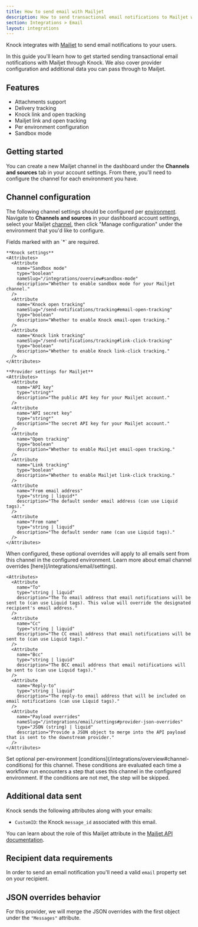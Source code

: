 ```yaml
---
title: How to send email with Mailjet
description: How to send transactional email notifications to Mailjet with Knock.
section: Integrations > Email
layout: integrations
---
```


Knock integrates with <a href="https://mailjet.com/" target="_blank">Mailjet</a> to send email notifications to your users.

In this guide you'll learn how to get started sending transactional email notifications with Mailjet through Knock. We also cover provider configuration and additional data you can pass through to Mailjet.

## Features

- Attachments support
- Delivery tracking
- Knock link and open tracking
- Mailjet link and open tracking
- Per environment configuration
- Sandbox mode

## Getting started

You can create a new Mailjet channel in the dashboard under the **Channels and sources** tab in your account settings. From there, you'll need to configure the channel for each environment you have.

## Channel configuration

The following channel settings should be configured per [environment](/concepts/environments). Navigate to **Channels and sources** in your dashboard account settings, select your Mailjet [channel](/concepts/channels), then click "Manage configuration" under the environment that you'd like to configure.

<AccordionGroup>
  <Accordion title="Settings">
    Fields marked with an `*` are required.
    
    **Knock settings**
    <Attributes>
      <Attribute
        name="Sandbox mode"
        type="boolean"
        nameSlug="/integrations/overview#sandbox-mode"
        description="Whether to enable sandbox mode for your Mailjet channel."
      />
      <Attribute
        name="Knock open tracking"
        nameSlug="/send-notifications/tracking#email-open-tracking"
        type="boolean"
        description="Whether to enable Knock email-open tracking."
      />
      <Attribute
        name="Knock link tracking"
        nameSlug="/send-notifications/tracking#link-click-tracking"
        type="boolean"
        description="Whether to enable Knock link-click tracking."
      />
    </Attributes>

    **Provider settings for Mailjet**
    <Attributes>
      <Attribute
        name="API key"
        type="string*"
        description="The public API key for your Mailjet account."
      />
      <Attribute
        name="API secret key"
        type="string*"
        description="The secret API key for your Mailjet account."
      />
      <Attribute
        name="Open tracking"
        type="boolean"
        description="Whether to enable Mailjet email-open tracking."
      />
      <Attribute
        name="Link tracking"
        type="boolean"
        description="Whether to enable Mailjet link-click tracking."
      />
      <Attribute
        name="From email address"
        type="string | liquid*"
        description="The default sender email address (can use Liquid tags)."
      />
      <Attribute
        name="From name"
        type="string | liquid"
        description="The default sender name (can use Liquid tags)."
      />
    </Attributes>

  </Accordion>
  <Accordion title="Overrides">
    When configured, these optional overrides will apply to all emails sent from this channel in the configured environment. Learn more about email channel overrides [here](/integrations/email/settings).
    
    <Attributes>
      <Attribute
        name="To"
        type="string | liquid"
        description="The To email address that email notifications will be sent to (can use Liquid tags). This value will override the designated recipient's email address."
      />
      <Attribute
        name="Cc"
        type="string | liquid"
        description="The CC email address that email notifications will be sent to (can use Liquid tags)."
      />
      <Attribute
        name="Bcc"
        type="string | liquid"
        description="The BCC email address that email notifications will be sent to (can use Liquid tags)."
      />
      <Attribute
        name="Reply-to"
        type="string | liquid"
        description="The reply-to email address that will be included on email notifications (can use Liquid tags)."
      />
      <Attribute
        name="Payload overrides"
        nameSlug="/integrations/email/settings#provider-json-overrides"
        type="JSON (string) | liquid"
        description="Provide a JSON object to merge into the API payload that is sent to the downstream provider."
      />
    </Attributes>
  </Accordion>
  <Accordion title="Conditions">
    Set optional per-environment [conditions](/integrations/overview#channel-conditions) for this channel. These conditions are evaluated each time a workflow run encounters a step that uses this channel in the configured environment. If the conditions are not met, the step will be skipped.
  </Accordion>
</AccordionGroup>

## Additional data sent

Knock sends the following attributes along with your emails:

- `CustomID`: the Knock `message_id` associated with this email.

You can learn about the role of this Mailjet attribute in the <a href="https://dev.mailjet.com/email/guides/send-api-v31/" target="_blank">Mailjet API documentation</a>.

## Recipient data requirements

In order to send an email notification you'll need a valid `email` property set on your recipient.

## JSON overrides behavior

For this provider, we will merge the JSON overrides with the first object under the `"Messages"` attribute.
